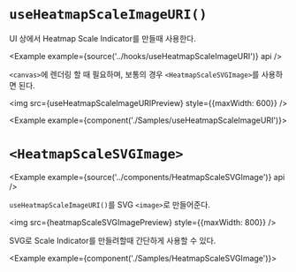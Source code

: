 
# `useHeatmapScaleImageURI()`

UI 상에서 Heatmap Scale Indicator를 만들때 사용한다.

<Example example={source('../hooks/useHeatmapScaleImageURI')} api />

`<canvas>`에 렌더링 할 때 필요하며, 보통의 경우 `<HeatmapScaleSVGImage>`를 사용하면 된다.

<img src={useHeatmapScaleImageURIPreview} style={{maxWidth: 600}} />

<Example example={component('./Samples/useHeatmapScaleImageURI')}>
  <Preview height={120} />
</Example>

# `<HeatmapScaleSVGImage>`

<Example example={source('../components/HeatmapScaleSVGImage')} api />

`useHeatmapScaleImageURI()`를 SVG `<image>`로 만들어준다.

<img src={heatmapScaleSVGImagePreview} style={{maxWidth: 800}} />

SVG로 Scale Indicator를 만들려할때 간단하게 사용할 수 있다.

<Example example={component('./Samples/HeatmapScaleSVGImage')}>
  <Preview height={120} />
</Example>